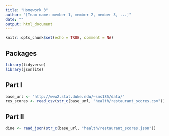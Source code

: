 ```yaml
---
title: "Homework 3"
author: "[Team name: member 1, member 2, member 3, ...]"
date: ""
output: html_document
---
```


```r
knitr::opts_chunk$set(echo = TRUE, comment = NA)
```

## Packages

```r
library(tidyverse)
library(jsonlite)
```


## Part I

```r
base_url <- "http://www2.stat.duke.edu/~sms185/data/"
res_scores <- read_csv(str_c(base_url, "health/restaurant_scores.csv"))
```







## Part II

```r
dine <- read_json(str_c(base_url, "health/restaurant_scores.json"))
```